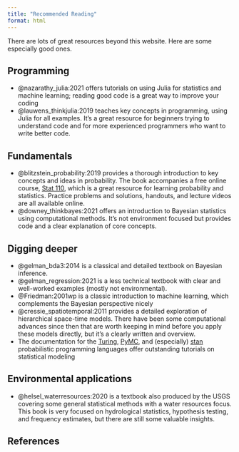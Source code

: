 ```yaml
---
title: "Recommended Reading"
format: html
---
```


There are lots of great resources beyond this website.
Here are some especially good ones.

## Programming

- @nazarathy_julia:2021 offers tutorials on using Julia for statistics and machine learning; reading good code is a great way to improve your coding
- @lauwens_thinkjulia:2019 teaches key concepts in programming, using Julia for all examples. It's a great resource for beginners trying to understand code and for more experienced programmers who want to write better code.

## Fundamentals

- @blitzstein_probability:2019 provides a thorough introduction to key concepts and ideas in probability. The book accompanies a free online course, [Stat 110](https://projects.iq.harvard.edu/stat110/home), which is a great resource for learning probability and statistics. Practice problems and solutions, handouts, and lecture videos are all available online.
- @downey_thinkbayes:2021 offers an introduction to Bayesian statistics using computational methods. It's not environment focused but provides code and a clear explanation of core concepts.

## Digging deeper

- @gelman_bda3:2014 is a classical and detailed textbook on Bayesian inference.
- @gelman_regression:2021 is a less technical textbook with clear and well-worked examples (mostly not environmental).
- @Friedman:2001wp is a classic introduction to machine learning, which complements the Bayesian perspective nicely
- @cressie_spatiotemporal:2011  provides a detailed exploration of hierarchical space-time models. There have been some computational advances since then that are worth keeping in mind before you apply these models directly, but it's a clearly written and overview.
- The documentation for the [Turing](https://turing.ml/dev/tutorials/), [PyMC](https://www.pymc.io/projects/docs/en/v3/nb_examples/index.html), and (especially) [stan](https://mc-stan.org/users/documentation/) probabilistic programming languages offer outstanding tutorials on statistical modeling

## Environmental applications

- @helsel_waterresources:2020 is a textbook also produced by the USGS covering some general statistical methods with a water resources focus. This book is very focused on hydrological statistics, hypothesis testing, and frequency estimates, but there are still some valuable insights.

## References

::: {#refs}
:::